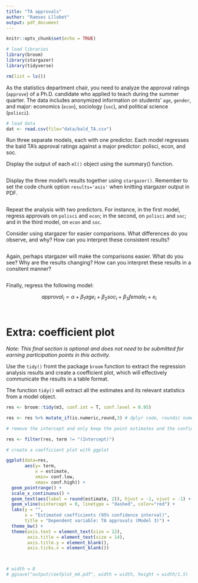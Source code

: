 ```yaml
---
title: "TA approvals"
author: "Ramses Lllobet"
output: pdf_document
---
```


```r
knitr::opts_chunk$set(echo = TRUE)

# load libraries
library(broom)
library(stargazer)
library(tidyverse)

rm(list = ls())


```


As the statistics department chair, you need to analyze the approval ratings (`approve`) of a Ph.D. candidate who applied to teach during the summer quarter. The data includes anonymized information on students' `age`, `gender`, and major: economics (`econ`), sociology (`soc`), and political science (`polisci`).


```r
# load data
dat <- read.csv(file="data/bald_TA.csv")

```


Run three separate models, each with one predictor. Each model regresses the bald TA's approval ratings against a major predictor: polisci, econ, and soc.

Display the output of each `ml()` object using the summary() function.


```r


```


Display the three model's results together using `stargazer()`. Remember to set the code chunk option `results='asis'` when knitting stargazer output in PDF.



```r



```


Repeat the analysis with two predictors. For instance, in the first model, regress approvals on `polisci` and `econ`; in the second, on `polisci` and `soc`; and in the third model, on `econ` and `soc`.

Consider using stargazer for easier comparisons. What differences do you observe, and why? How can you interpret these consistent results?

```r


```


Again, perhaps stargazer will make the comparisons easier. What do you see? Why are the results changing? How can you interpret these results in a consitent manner?

```r


```


Finally, regress the following model:


$$ approval_i = \alpha + \beta_1 age_i + \beta_2 soc_i + \beta_3 female_i + e_i$$



```r


```


```r

```







# Extra: coefficient plot


*Note: This final section is optional and does not need to be submitted for earning participation points in this activity.*


Use the `tidy()` fromt the package `broom` function to extract the regression analysis results and create a coefficient plot, which will effectively communicate the results in a table format.


The function `tidy()` will extract all the estimates and its relevant statistics from a model object.

```r
res <- broom::tidy(m3, conf.int = T, conf.level = 0.95)

res <- res %>% mutate_if(is.numeric,round,3) # dplyr code, roundic numeric columns to 3 digits
```


```r
# remove the intercept and only keep the point estimates and the confidence intervals

res <- filter(res, term != "(Intercept)")

```


```r


# create a coefficient plot with ggplot

ggplot(data=res,
       aes(y= term,
           x = estimate,
           xmin= conf.low,
           xmax= conf.high)) +
  geom_pointrange() +
  scale_x_continuous() +
  geom_text(aes(label = round(estimate, 2)), hjust = -1, vjust = -1) +
  geom_vline(xintercept = 0, linetype = "dashed", color="red") +
  labs(y = "", 
       x = "Estimated coefficients (95% confidence interval)",
       title = "Dependent variable: TA approvals (Model 3)") +
  theme_bw() +
  theme(axis.text = element_text(size = 12),
        axis.title = element_text(size = 14),
        axis.title.y = element_blank(),
        axis.ticks.x = element_blank())



# width = 8
# ggsave("output/coefplot_m4.pdf", width = width, height = width/1.5)



```




